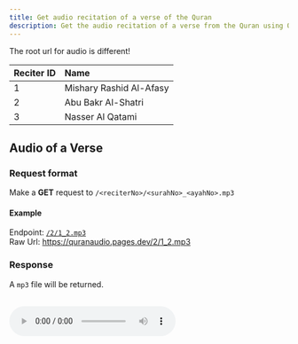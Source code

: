 ---
title: Get audio recitation of a verse of the Quran
description: Get the audio recitation of a verse from the Quran using Quran API
---


<Callout>The root url for audio is different!</Callout>

| Reciter ID | Name                    |
| ---------- | :---------------------- |
| 1          | Mishary Rashid Al-Afasy |
| 2          | Abu Bakr Al-Shatri      |
| 3          | Nasser Al Qatami        |

## Audio of a Verse

### Request format

Make a **GET** request to `/<reciterNo>/<surahNo>_<ayahNo>.mp3`

#### Example

Endpoint: [`/2/1_2.mp3`](https://quranaudio.pages.dev/2/1_2.mp3)<br />Raw Url: https://quranaudio.pages.dev/2/1_2.mp3

### Response

A `mp3` file will be returned.

<br />
<audio src="https://quranaudio.pages.dev/2/1_2.mp3" controls />

<br />
<br />

## Audio of a Chapter

As the audio recitation of a chapter is larger in size, I couldn't use _CloudFlare Pages_ for this. (As the maximum file size is **25MiB**)<br />Instead, the files are stored in **Github**. But there is also the original url from where the recitation was taken.

It's best to use the original URL if possible. However, if you can't access it, you can use the `url` property instead.

### Request format

Make a **GET** request to `/audio/<surahNo>.json`

#### Example

Endpoint: [`/audio/2.json`](/api/audio/2.json)<br />Raw Url: https://quranapi.pages.dev/api/audio/2.json

### Response

```json copy
{
  "1": {
    "reciter": "Mishary Rashid Al-Afasy",
    "url": "https://github.com/The-Quran-Project/Quran-Audio/raw/refs/heads/main/Data/1/2.mp3",
    "originalUrl": "https://server8.mp3quran.net/afs/002.mp3"
  },
  "2": {
    "reciter": "Abu Bakr Al-Shatri",
    "url": "https://github.com/The-Quran-Project/Quran-Audio/raw/refs/heads/main/Data/2/2.mp3",
    "originalUrl": "https://server11.mp3quran.net/shatri/002.mp3"
  },
  "3": {
    "reciter": "Nasser Al Qatami",
    "url": "https://github.com/The-Quran-Project/Quran-Audio/raw/refs/heads/main/Data/3/2.mp3",
    "originalUrl": "https://server6.mp3quran.net/qtm/002.mp3"
  }
}
```
